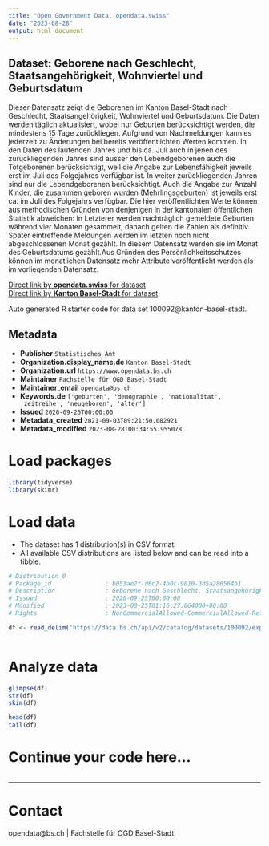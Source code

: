 ```yaml
---
title: "Open Government Data, opendata.swiss"
date: "2023-08-28"
output: html_document
---
```


## Dataset: Geborene nach Geschlecht, Staatsangehörigkeit, Wohnviertel und Geburtsdatum

Dieser Datensatz zeigt die Geborenen im Kanton Basel-Stadt nach Geschlecht, Staatsangehörigkeit, Wohnviertel und Geburtsdatum. Die Daten werden täglich aktualisiert, wobei nur Geburten berücksichtigt werden, die mindestens 15 Tage zurückliegen. Aufgrund von Nachmeldungen kann es jederzeit zu Änderungen bei bereits veröffentlichten Werten kommen. In den Daten des laufenden Jahres und bis ca. Juli auch in jenen des zurückliegenden Jahres sind ausser den Lebendgeborenen auch die Totgeborenen berücksichtigt, weil die Angabe zur Lebensfähigkeit jeweils erst im Juli des Folgejahres verfügbar ist. In weiter zurückliegenden Jahren sind nur die Lebendgeborenen berücksichtigt. Auch die Angabe zur Anzahl Kinder, die zusammen geboren wurden (Mehrlingsgeburten) ist jeweils erst ca. im Juli des Folgejahrs verfügbar. Die hier veröffentlichten Werte können aus methodischen Gründen von denjenigen in der kantonalen öffentlichen Statistik abweichen: In Letzterer werden nachträglich gemeldete Geburten während vier Monaten gesammelt, danach gelten die Zahlen als definitiv. Später eintreffende Meldungen werden im letzten noch nicht abgeschlossenen Monat gezählt. In diesem Datensatz werden sie im Monat des Geburtsdatums gezählt.Aus Gründen des Persönlichkeitsschutzes können im monatlichen Datensatz mehr Attribute veröffentlicht werden als im vorliegenden Datensatz.

[Direct link by **opendata.swiss** for dataset](https://opendata.swiss/de/dataset/geborene-nach-geschlecht-staatsangehorigkeit-wohnviertel-und-geburtsdatum)<br>
[Direct link by **Kanton Basel-Stadt** for dataset](https://data.bs.ch/explore/dataset/100092/)

Auto generated R starter code for data set 100092@kanton-basel-stadt.

## Metadata

- **Publisher** `Statistisches Amt`
- **Organization.display_name.de** `Kanton Basel-Stadt`
- **Organization.url** `https://www.opendata.bs.ch`
- **Maintainer** `Fachstelle für OGD Basel-Stadt`
- **Maintainer_email** `opendata@bs.ch`
- **Keywords.de** `['geburten', 'demographie', 'nationalitat', 'zeitreihe', 'neugeboren', 'alter']`
- **Issued** `2020-09-25T00:00:00`
- **Metadata_created** `2021-09-03T09:21:50.082921`
- **Metadata_modified** `2023-08-28T00:34:55.955078`


# Load packages

```r

library(tidyverse)
library(skimr)

```

# Load data

-   The dataset has 1 distribution(s) in CSV format.
-   All available CSV distributions are listed below and can be read into a tibble.

```r

# Distribution 0
# Package_id               : b053ae2f-d6c2-4b0c-9010-3d5a286564b1
# Description              : Geborene nach Geschlecht, Staatsangehörigkeit, Wohnviertel und Geburtsdatum (csv)
# Issued                   : 2020-09-25T00:00:00
# Modified                 : 2023-08-25T01:16:27.864000+00:00
# Rights                   : NonCommercialAllowed-CommercialAllowed-ReferenceRequired

df <- read_delim('https://data.bs.ch/api/v2/catalog/datasets/100092/exports/csv')



```

# Analyze data

```r

glimpse(df)
str(df)
skim(df)

head(df)
tail(df)

```

# Continue your code here...

```r

```

------------------------------------------------------------------------

# Contact

opendata@bs.ch | Fachstelle für OGD Basel-Stadt
